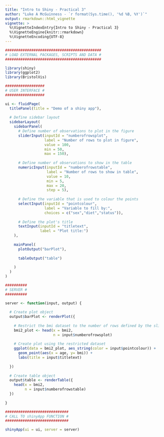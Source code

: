 ```yaml
---
title: "Intro to Shiny - Practical 3"
author: "Luke A McGuinness - `r format(Sys.time(), '%d %B, %Y')`"
output: rmarkdown::html_vignette
vignette: >
  %\VignetteIndexEntry{Intro to Shiny - Practical 3}
  %\VignetteEngine{knitr::rmarkdown}
  %\VignetteEncoding{UTF-8}
---
```


```r
############################################
# LOAD EXTERNAL PACKAGES, SCRIPTS AND DATA #
############################################

library(shiny)
library(ggplot2)
library(BristolVis)

##################
# USER INTERFACE #
##################

ui <- fluidPage(
  titlePanel(title = "Demo of a shiny app"), 
  
  # Define sidebar layout
  sidebarLayout(
    sidebarPanel(  
      # Define number of observations to plot in the figure
      sliderInput(inputId = "numberofrowsplot",
                  label = "Number of rows to plot in figure",
                  value = 100,
                  min = 50,
                  max = 150),
      
      # Define number of observations to show in the table
      numericInput(inputId = "numberofrowstable",
                   label = "Number of rows to show in table",
                   value = 10,
                   min = 5,
                   max = 20,
                   step = 5),
      
      # Define the variable that is used to colour the points
      selectInput(inputId = "pointcolour",
                  label = "Variable to fill by:",
                  choices = c("sex","diet","status")),
      
      # Define the plot's title
      textInput(inputId = "titletext",
                label = "Plot title:")
    ),
    
    mainPanel(
      plotOutput("barPlot"),
      
      tableOutput("table")
      
    )
  )
)

##########
# SERVER #
##########

server <- function(input, output) {
  
  # Create plot object
  output$barPlot <- renderPlot({
    
    # Restrict the bmi dataset to the number of rows defined by the slider
    bmi2_plot <- head(x = bmi2,
                      n = input$numberofrowsplot)
    
    # Create plot using the restricted dataset
    ggplot(data = bmi2_plot, aes_string(color = input$pointcolour)) +
      geom_point(aes(x = age, y= bmi)) +
      labs(title = input$titletext)
    
  })
  
  # Create table object
  output$table <- renderTable({
    head(x = bmi2,
         n = input$numberofrowstable)
  })
  
}

#############################
# CALL TO shinyApp FUNCTION #
#############################

shinyApp(ui = ui, server = server)

```
